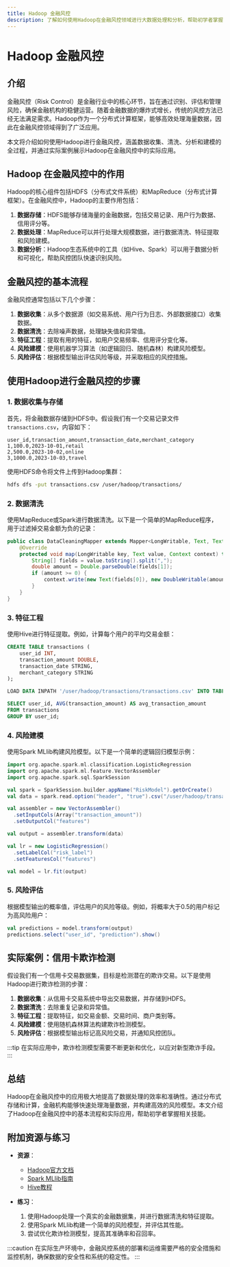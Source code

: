 ```yaml
---
title: Hadoop 金融风控
description: 了解如何使用Hadoop在金融风控领域进行大数据处理和分析，帮助初学者掌握Hadoop在金融风控中的实际应用。
---
```


# Hadoop 金融风控

## 介绍

金融风控（Risk Control）是金融行业中的核心环节，旨在通过识别、评估和管理风险，确保金融机构的稳健运营。随着金融数据的爆炸式增长，传统的风控方法已经无法满足需求。Hadoop作为一个分布式计算框架，能够高效处理海量数据，因此在金融风控领域得到了广泛应用。

本文将介绍如何使用Hadoop进行金融风控，涵盖数据收集、清洗、分析和建模的全过程，并通过实际案例展示Hadoop在金融风控中的实际应用。

## Hadoop 在金融风控中的作用

Hadoop的核心组件包括HDFS（分布式文件系统）和MapReduce（分布式计算框架）。在金融风控中，Hadoop的主要作用包括：

1. **数据存储**：HDFS能够存储海量的金融数据，包括交易记录、用户行为数据、信用评分等。
2. **数据处理**：MapReduce可以并行处理大规模数据，进行数据清洗、特征提取和风险建模。
3. **数据分析**：Hadoop生态系统中的工具（如Hive、Spark）可以用于数据分析和可视化，帮助风控团队快速识别风险。

## 金融风控的基本流程

金融风控通常包括以下几个步骤：

1. **数据收集**：从多个数据源（如交易系统、用户行为日志、外部数据接口）收集数据。
2. **数据清洗**：去除噪声数据，处理缺失值和异常值。
3. **特征工程**：提取有用的特征，如用户交易频率、信用评分变化等。
4. **风险建模**：使用机器学习算法（如逻辑回归、随机森林）构建风险模型。
5. **风险评估**：根据模型输出评估风险等级，并采取相应的风控措施。

## 使用Hadoop进行金融风控的步骤

### 1. 数据收集与存储

首先，将金融数据存储到HDFS中。假设我们有一个交易记录文件 `transactions.csv`，内容如下：

```csv
user_id,transaction_amount,transaction_date,merchant_category
1,100.0,2023-10-01,retail
2,500.0,2023-10-02,online
3,1000.0,2023-10-03,travel
```

使用HDFS命令将文件上传到Hadoop集群：

```bash
hdfs dfs -put transactions.csv /user/hadoop/transactions/
```

### 2. 数据清洗

使用MapReduce或Spark进行数据清洗。以下是一个简单的MapReduce程序，用于过滤掉交易金额为负的记录：

```java
public class DataCleaningMapper extends Mapper<LongWritable, Text, Text, DoubleWritable> {
    @Override
    protected void map(LongWritable key, Text value, Context context) throws IOException, InterruptedException {
        String[] fields = value.toString().split(",");
        double amount = Double.parseDouble(fields[1]);
        if (amount >= 0) {
            context.write(new Text(fields[0]), new DoubleWritable(amount));
        }
    }
}
```

### 3. 特征工程

使用Hive进行特征提取。例如，计算每个用户的平均交易金额：

```sql
CREATE TABLE transactions (
    user_id INT,
    transaction_amount DOUBLE,
    transaction_date STRING,
    merchant_category STRING
);

LOAD DATA INPATH '/user/hadoop/transactions/transactions.csv' INTO TABLE transactions;

SELECT user_id, AVG(transaction_amount) AS avg_transaction_amount
FROM transactions
GROUP BY user_id;
```

### 4. 风险建模

使用Spark MLlib构建风险模型。以下是一个简单的逻辑回归模型示例：

```scala
import org.apache.spark.ml.classification.LogisticRegression
import org.apache.spark.ml.feature.VectorAssembler
import org.apache.spark.sql.SparkSession

val spark = SparkSession.builder.appName("RiskModel").getOrCreate()
val data = spark.read.option("header", "true").csv("/user/hadoop/transactions/transactions.csv")

val assembler = new VectorAssembler()
  .setInputCols(Array("transaction_amount"))
  .setOutputCol("features")

val output = assembler.transform(data)

val lr = new LogisticRegression()
  .setLabelCol("risk_label")
  .setFeaturesCol("features")

val model = lr.fit(output)
```

### 5. 风险评估

根据模型输出的概率值，评估用户的风险等级。例如，将概率大于0.5的用户标记为高风险用户：

```scala
val predictions = model.transform(output)
predictions.select("user_id", "prediction").show()
```

## 实际案例：信用卡欺诈检测

假设我们有一个信用卡交易数据集，目标是检测潜在的欺诈交易。以下是使用Hadoop进行欺诈检测的步骤：

1. **数据收集**：从信用卡交易系统中导出交易数据，并存储到HDFS。
2. **数据清洗**：去除重复记录和异常值。
3. **特征工程**：提取特征，如交易金额、交易时间、商户类别等。
4. **风险建模**：使用随机森林算法构建欺诈检测模型。
5. **风险评估**：根据模型输出标记高风险交易，并通知风控团队。

:::tip
在实际应用中，欺诈检测模型需要不断更新和优化，以应对新型欺诈手段。
:::

## 总结

Hadoop在金融风控中的应用极大地提高了数据处理的效率和准确性。通过分布式存储和计算，金融机构能够快速处理海量数据，并构建高效的风险模型。本文介绍了Hadoop在金融风控中的基本流程和实际应用，帮助初学者掌握相关技能。

## 附加资源与练习

- **资源**：
  - [Hadoop官方文档](https://hadoop.apache.org/docs/current/)
  - [Spark MLlib指南](https://spark.apache.org/docs/latest/ml-guide.html)
  - [Hive教程](https://cwiki.apache.org/confluence/display/Hive/Tutorial)

- **练习**：
  1. 使用Hadoop处理一个真实的金融数据集，并进行数据清洗和特征提取。
  2. 使用Spark MLlib构建一个简单的风险模型，并评估其性能。
  3. 尝试优化欺诈检测模型，提高其准确率和召回率。

:::caution
在实际生产环境中，金融风控系统的部署和运维需要严格的安全措施和监控机制，确保数据的安全性和系统的稳定性。
:::